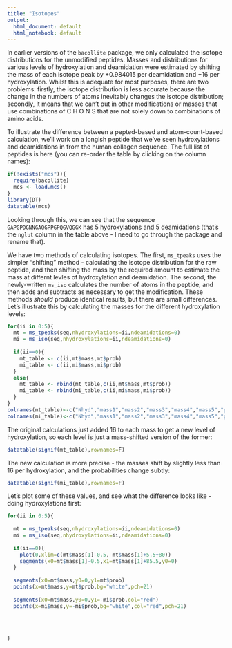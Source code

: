 ```yaml
---
title: "Isotopes"
output:
  html_document: default
  html_notebook: default
---
```



In earlier versions of the `bacollite` package, we only calculated the isotope distributions for the unmodified peptides. Masses and distributions for various levels of hydroxylation and deamidation were estimated by shifting the mass of each isotope peak by +0.984015 per deamidation and +16 per hydroxylation. Whilst this is adequate for most purposes, there are two problems: firstly, the isotope distribution is less accurate because the change in the numbers of atoms inevitably changes the isotope distribution; secondly, it means that we can't put in other modifications or masses that use combinations of C H O N S that are not solely down to combinations of amino acids. 

To illustrate the difference between a pepted-based and atom-count-based calculation, we'll work on a longish peptide that we've seen hydroxylations and deamidations in from the human collagen sequence. The full list of peptides is here (you can re-order the table by clicking on the column names):

```r
if(!exists("mcs")){
  require(bacollite)
  mcs <- load.mcs()
}
library(DT)
datatable(mcs)
```


Looking through this, we can see that the sequence `GAPGPDGNNGAQGPPGPQGVQGGK` has 5 hydroxylations and 5 deamidations (that's the `nglut` column in the table above - I need to go through the package and rename that).

We have two methods of calculating isotopes. The first, `ms_tpeaks` uses the simpler "shifting" method - calculating the isotope distribution for the raw peptide, and then shifting the mass by the required amount to estimate the mass at differnt levles of hydroxylation and deamidation. The second, the newly-written `ms_iso` calculates the number of atoms in the peptide, and then adds and subtracts as necessary to get the modification. These methods *should* produce identical results, but there are small differences. Let's illustrate this by calculating the masses for the different hydroxylation levels: 



```r
for(ii in 0:5){
  mt = ms_tpeaks(seq,nhydroxylations=ii,ndeamidations=0)
  mi = ms_iso(seq,nhydroxylations=ii,ndeamidations=0)
  
  if(ii==0){
    mt_table <- c(ii,mt$mass,mt$prob)
    mi_table <- c(ii,mi$mass,mi$prob)
  }
  else{
    mt_table <- rbind(mt_table,c(ii,mt$mass,mt$prob))
    mi_table <- rbind(mi_table,c(ii,mi$mass,mi$prob))
  }
}
colnames(mt_table)<-c("Nhyd","mass1","mass2","mass3","mass4","mass5","prob1","prob2","prob3","prob4","prob5")
colnames(mi_table)<-c("Nhyd","mass1","mass2","mass3","mass4","mass5","prob1","prob2","prob3","prob4","prob5")
```

The original calculations just added 16 to each mass to get a new level of hydroxylation, so each level is just a mass-shifted version of the former: 

```r
datatable(signif(mt_table),rownames=F)
```


The new calculation is more precise - the masses shift by slightly less than 16 per hydroxylation, and the probabilities change subtly: 

```r
datatable(signif(mi_table),rownames=F)
```








Let's plot some of these values, and see what the difference looks like - doing hydroxylations first: 

```r
for(ii in 0:5){
  
  mt = ms_tpeaks(seq,nhydroxylations=ii,ndeamidations=0)
  mi = ms_iso(seq,nhydroxylations=ii,ndeamidations=0)
  
  if(ii==0){
    plot(0,xlim=c(mt$mass[1]-0.5, mt$mass[1]+5.5+80))
    segments(x0=mt$mass[1]-0.5,x1=mt$mass[1]+85.5,y0=0)
  }
    
  segments(x0=mt$mass,y0=0,y1=mt$prob)  
  points(x=mt$mass,y=mt$prob,bg="white",pch=21)
  
  segments(x0=mt$mass,y0=0,y1=-mi$prob,col="red")
  points(x=mi$mass,y=-mi$prob,bg="white",col="red",pch=21)
  
  
  
  
}

```













